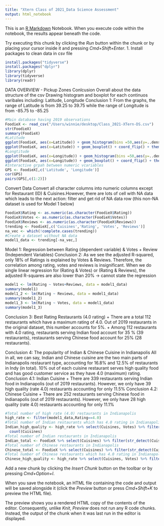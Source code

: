 ```yaml
---
title: "Xtern Class of 2021_Data Science Assessment"
output: html_notebook
---
```


This is an [R Markdown](http://rmarkdown.rstudio.com) Notebook. When you execute code within the notebook, the results appear beneath the code. 

Try executing this chunk by clicking the *Run* button within the chunk or by placing your cursor inside it and pressing *Cmd+Shift+Enter*. 
1. Install packages to clean data in csv file
```r
install.packages("tidyverse")
install.packages("dplyr")
library(dplyr)
library(tidyverse)
library(readr)
```
DATA OVERVIEW - Pickup Zones Conlcusion
Overall about the data structure of the csv
Drawing histogram and boxplot for each continuos varibales including: Latitude, Longitude
Conclusion 1: From the graphs, the range of Latitude is from 39.25 to 39.75 while the range of Longitude is from -85.75 to -85.25
```r
#Main database having 2019 observations
FoodieX <- read_csv("/Users/winnie/desktop/Class_2021-XTern-DS.csv")
str(FoodieX)
summary(FoodieX)
#Latitude
ggplot(FoodieX, aes(x=Latitude)) + geom_histogram(bins =50,aes(y=..density..)) +geom_density()
ggplot(FoodieX, aes(x=Latitude)) + geom_boxplot() + coord_flip() + theme_classic()
#Longtitude 
ggplot(FoodieX, aes(x=Longitude)) + geom_histogram(bins =50,aes(y=..density..)) +geom_density()
ggplot(FoodieX, aes(x=Longitude)) + geom_boxplot() + coord_flip() + theme_classic()
#Interactive grpah between numeric vcariables
GPS <- FoodieX[,c('Latitude', 'Longitude')]
cor(GPS)
pairs(GPS[,c(1:2)])
```
Convert Data
Convert all character columns into numeric columns except for Restaurant (ID) & Cuisines.However, there are lots of cell with NA data which leads to the next action: filter and get rid of NA data row (this non-NA dataset is used for Model 1 below)

```r
FoodieX$Rating <- as.numeric(as.character(FoodieX$Rating))
FoodieX$Votes <- as.numeric(as.character(FoodieX$Votes))
FoodieX$Reviews <- as.numeric(as.character(FoodieX$Reviews))
trending <- FoodieX[,c('Cuisines','Rating', 'Votes', 'Reviews')]
na_vec <- which(!complete.cases(trending))
#Create a dataset without NA data
model1_data <- trending[-na_vec,]
```
Model 1: Regression between Rating (dependent variable) & Votes + Review (Independent Variables)
Conclusion 2: As we see the adjusted R-squared, only 18% of Ratings is explained by Votes & Reviews. Therefore, the correlation among rating, votes and reviews is insignificant.
When we do single linear regression for (Rating & Votes) or (Rating & Reviews), the adjusted R-squares are also lower than 20% -> cannot state the regression
```r
model1 <- lm(Rating ~ Votes+Reviews, data = model1_data)
summary(model1)
model1_2 <- lm(Rating ~ Reviews, data = model1_data)
summary(model1_2)
model1_3 <- lm(Rating ~ Votes, data = model1_data)
summary(model1_3)
```

Conclusion 3: Best Rating Restaurants (4.0 rating)
+ There are a total 112 restaurants which have a maximum rating of 4.0. Out of 2019 restaurants in the original dataset,  this number accounts for 5%. 
+ Among 112 restaurants with 4.0 rating, restaurants serving Indian food account for 35 % (39 restaurants), restaurants serving Chinese food account for 25% (28 restaurants).

Conclusion 4: The popularity of Indian & Chinese Cuisine in Indianapolis
All in all, we can say, Indian and Chinese cuisine are the two main parts of Indianapolis restaurant type, accounting for 16.8% and 12.5% of restaurants in Indy (in total). 10% out of each cuisine restaurant serves high quality food and has good customer service as they have 4.0 (maximum) rating.
Conclusion 4.1: Indian Cuisine
+ There are 339 restaurants serving Indian food in Indianapolis (out of 2019 restaurants). However, we only have 39 high quality (rate 4.0) restaurants accounting for only 11.5%
Conclusion 4.2: Chinese Cuisine
+ There are 252 restaurants serving Chinese food in Indianapolis (out of 2019 restaurants). However, we only have 28 high quality (rate 4.0) restaurants accounting for only 11.1%
```r
#Total number of high rate (4.0) restaurants in Indianapolis
high_rate <- filter(model1_data,Rating==4.0)
#Total number of Indian restaurants which has 4.0 rating in Indianapolis
Indian_high_quality <- high_rate %>% select(Cuisines, Votes) %>% filter(str_detect(Cuisines, "Indian")) %>%
  count(Cuisines)
#Total number of Indian restaurants in Indianapolis
Indian_total <- FoodieX %>% select(Cuisines) %>% filter(str_detect(Cuisines, "Indian")) %>%count(Cuisines)
#Total number of Chinese restaurants in Indianapolis
Chinese_total <- FoodieX %>% select(Cuisines) %>% filter(str_detect(Cuisines, "Chinese")) %>%count(Cuisines)
#Total number of Chinese restaurants which has 4.0 rating in Indianapolis
Chinese_high_quality <- high_rate %>% select(Cuisines, Votes) %>% filter(str_detect(Cuisines, "Chinese")) %>% count(Cuisines)
```

Add a new chunk by clicking the *Insert Chunk* button on the toolbar or by pressing *Cmd+Option+I*.

When you save the notebook, an HTML file containing the code and output will be saved alongside it (click the *Preview* button or press *Cmd+Shift+K* to preview the HTML file). 

The preview shows you a rendered HTML copy of the contents of the editor. Consequently, unlike *Knit*, *Preview* does not run any R code chunks. Instead, the output of the chunk when it was last run in the editor is displayed.


